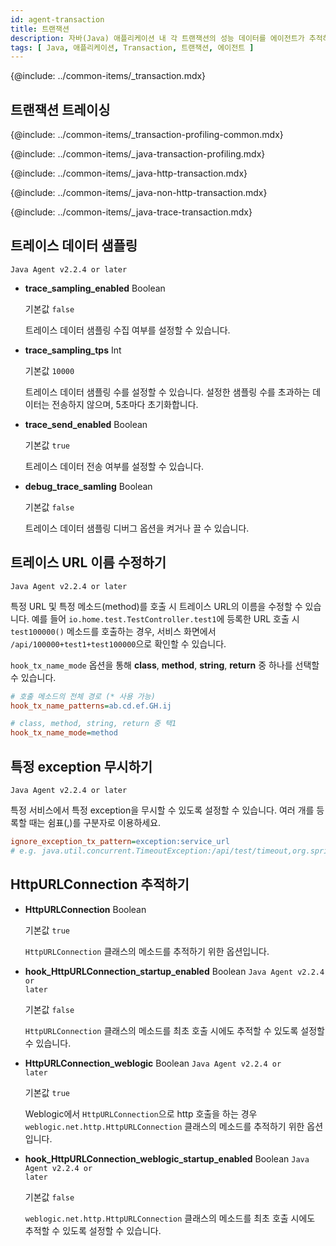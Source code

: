 ```yaml
---
id: agent-transaction
title: 트랜잭션
description: 자바(Java) 애플리케이션 내 각 트랜잭션의 성능 데이터를 에이전트가 추적하고 분석할 수 있는 설정 방법을 안내합니다. 트랜잭션의 요청 처리, 응답 시간, 자원 사용량 등을 추적하여 애플리케이션 성능을 평가합니다.
tags: [ Java, 애플리케이션, Transaction, 트랜잭션, 에이전트 ]
---
```


{@include: ../common-items/_transaction.mdx}

## 트랜잭션 트레이싱

{@include: ../common-items/_transaction-profiling-common.mdx} 

{@include: ../common-items/_java-transaction-profiling.mdx}

{@include: ../common-items/_java-http-transaction.mdx}

{@include: ../common-items/_java-non-http-transaction.mdx} 

{@include: ../common-items/_java-trace-transaction.mdx} 

## 트레이스 데이터 샘플링

<code class="my">Java Agent v2.2.4 or later</code>

* **trace_sampling_enabled** <span class='api'>Boolean</span>

  기본값 `false`

  트레이스 데이터 샘플링 수집 여부를 설정할 수 있습니다.

* **trace_sampling_tps** <span class='type'>Int</span>

  기본값 `10000`

  트레이스 데이터 샘플링 수를 설정할 수 있습니다. 설정한 샘플링 수를 초과하는 데이터는 전송하지 않으며, 5초마다 초기화합니다.

* **trace_send_enabled** <span class='api'>Boolean</span>

  기본값 `true`

  트레이스 데이터 전송 여부를 설정할 수 있습니다.

* **debug_trace_samling** <span class='api'>Boolean</span>

  기본값 `false`

  트레이스 데이터 샘플링 디버그 옵션을 켜거나 끌 수 있습니다.


## 트레이스 URL 이름 수정하기

<code class="my">Java Agent v2.2.4 or later</code>

특정 URL 및 특정 메소드(method)를 호출 시 트레이스 URL의 이름을 수정할 수 있습니다. 예를 들어 `io.home.test.TestController.test1`에 등록한 URL 호출 시 `test100000()` 메소드를 호출하는 경우, 서비스 화면에서 `/api/100000+test1+test100000`으로 확인할 수 있습니다.

`hook_tx_name_mode` 옵션을 통해 **class**, **method**, **string**, **return** 중 하나를 선택할 수 있습니다.

```ini title="whatap.conf"
# 호출 메소드의 전체 경로 (* 사용 가능)
hook_tx_name_patterns=ab.cd.ef.GH.ij

# class, method, string, return 중 택1
hook_tx_name_mode=method
```


## 특정 exception 무시하기

<code class="my">Java Agent v2.2.4 or later</code>

특정 서비스에서 특정 exception을 무시할 수 있도록 설정할 수 있습니다. 여러 개를 등록할 때는 쉼표(,)를 구분자로 이용하세요.

```ini title="whatap.conf"
ignore_exception_tx_pattern=exception:service_url
# e.g. java.util.concurrent.TimeoutException:/api/test/timeout,org.springframework.web.util.NestedServletException:/api/posts/test/cexception
```

## HttpURLConnection 추적하기

* **HttpURLConnection** <span class='type'>Boolean</span>

  기본값 `true`

  `HttpURLConnection` 클래스의 메소드를 추적하기 위한 옵션입니다.

* **hook_HttpURLConnection_startup_enabled** <span class='type'>Boolean</span> <code class="my">Java Agent v2.2.4 or later</code>

  기본값 `false`

  `HttpURLConnection` 클래스의 메소드를 최초 호출 시에도 추적할 수 있도록 설정할 수 있습니다.

* **HttpURLConnection_weblogic** <span class='type'>Boolean</span> <code class="my">Java Agent v2.2.4 or later</code>

  기본값 `true`

  Weblogic에서 `HttpURLConnection`으로 http 호출을 하는 경우 `weblogic.net.http.HttpURLConnection` 클래스의 메소드를 추적하기 위한 옵션입니다.

* **hook_HttpURLConnection_weblogic_startup_enabled** <span class='type'>Boolean</span> <code class="my">Java Agent v2.2.4 or later</code>

  기본값 `false`

  `weblogic.net.http.HttpURLConnection` 클래스의 메소드를 최초 호출 시에도 추적할 수 있도록 설정할 수 있습니다.